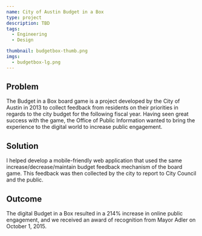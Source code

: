 ```yaml
---
name: City of Austin Budget in a Box
type: project
description: TBD
tags:
  - Engineering
  - Design

thumbnail: budgetbox-thumb.png
imgs:
  - budgetbox-lg.png
---
```


## Problem

The Budget in a Box board game is a project developed by the City of Austin in 2013 to collect feedback from residents on their priorities in regards to the city budget for the following fiscal year. Having seen great success with the game, the Office of Public Information wanted to bring the experience to the digital world to increase public engagement.

## Solution

I helped develop a mobile-friendly web application that used the same increase/decrease/maintain budget feedback mechanism of the board game. This feedback was then collected by the city to report to City Council and the public.

## Outcome

The digital Budget in a Box resulted in a 214% increase in online public engagement, and we received an award of recognition from Mayor Adler on October 1, 2015.
